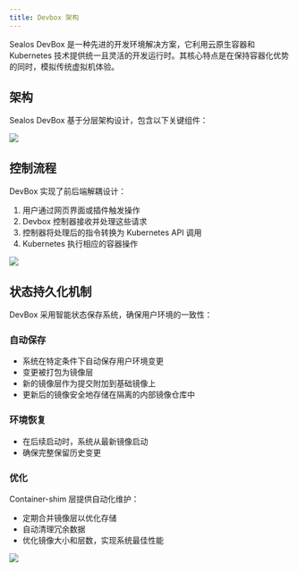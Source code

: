 ```yaml
---
title: Devbox 架构
---
```


Sealos DevBox 是一种先进的开发环境解决方案，它利用云原生容器和 Kubernetes 技术提供统一且灵活的开发运行时。其核心特点是在保持容器化优势的同时，模拟传统虚拟机体验。

## 架构

Sealos DevBox 基于分层架构设计，包含以下关键组件：

![](./images/architecture.png)


## 控制流程

DevBox 实现了前后端解耦设计：

1. 用户通过网页界面或插件触发操作
2. Devbox 控制器接收并处理这些请求
3. 控制器将处理后的指令转换为 Kubernetes API 调用
4. Kubernetes 执行相应的容器操作

![](./images/controller_flow.png)


## 状态持久化机制

DevBox 采用智能状态保存系统，确保用户环境的一致性：


### 自动保存

- 系统在特定条件下自动保存用户环境变更
- 变更被打包为镜像层
- 新的镜像层作为提交附加到基础镜像上
- 更新后的镜像安全地存储在隔离的内部镜像仓库中

### 环境恢复

- 在后续启动时，系统从最新镜像启动
- 确保完整保留历史变更

### 优化

Container-shim 层提供自动化维护：

- 定期合并镜像层以优化存储
- 自动清理冗余数据
- 优化镜像大小和层数，实现系统最佳性能

![](./images/shim_arch.png)



